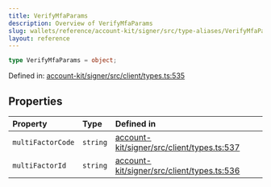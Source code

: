 ```yaml
---
title: VerifyMfaParams
description: Overview of VerifyMfaParams
slug: wallets/reference/account-kit/signer/src/type-aliases/VerifyMfaParams
layout: reference
---
```


```ts
type VerifyMfaParams = object;
```

Defined in: [account-kit/signer/src/client/types.ts:535](https://github.com/alchemyplatform/aa-sdk/blob/49e74eee8606f480b200b4612d00d950da8a8742/account-kit/signer/src/client/types.ts#L535)

## Properties

| Property                                     | Type     | Defined in                                                                                                                                                                        |
| :------------------------------------------- | :------- | :-------------------------------------------------------------------------------------------------------------------------------------------------------------------------------- |
| <a id="multifactorcode" /> `multiFactorCode` | `string` | [account-kit/signer/src/client/types.ts:537](https://github.com/alchemyplatform/aa-sdk/blob/49e74eee8606f480b200b4612d00d950da8a8742/account-kit/signer/src/client/types.ts#L537) |
| <a id="multifactorid" /> `multiFactorId`     | `string` | [account-kit/signer/src/client/types.ts:536](https://github.com/alchemyplatform/aa-sdk/blob/49e74eee8606f480b200b4612d00d950da8a8742/account-kit/signer/src/client/types.ts#L536) |
